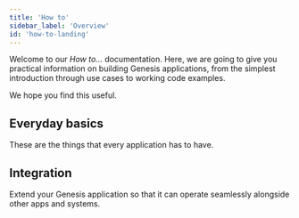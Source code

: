 ```yaml
---
title: 'How to'
sidebar_label: 'Overview'
id: 'how-to-landing'
---
```



Welcome to our *How to...* documentation. Here, we are going to give you practical information on building Genesis applications, from the simplest introduction through use cases to working code examples.

We hope you find this useful.


## Everyday basics
These are the things that every application has to have.

<Grid container>
    <Grid item xs={12} md={6} sx={{padding: '1%'}}>
        <QuickCard heading="Set up authorisation" link="../how-to/ht-auth/" text="Understand the principles of authorising your users at every level.">
        </QuickCard>
    </Grid>
    <Grid item xs={12} md={6} sx={{padding: '1%'}}>
        <QuickCard heading="Join tables and expose them" link="../how-to/ht-join-expose/" text="Join tables to create views - useful ways of looking at data. Then create queries so that these can be displayed at the front end.">
        </QuickCard>
    </Grid>
    <Grid item xs={12} md={6} sx={{padding: '1%'}}>
        <QuickCard heading="Create a simple front end" link="../how-to/ht-front-end-simple/" text="See how to create pages and insert different types ofdisplay and interaction.">
        </QuickCard>
    </Grid>
    <Grid item xs={12} md={6} sx={{padding: '1%'}}>
        <QuickCard heading="Use one field in many tables" link="../how-to/ht-shareable-enums/" text="You don't want to declare the same field multiple times. You can declare it once and use it any table you like. See our example of an enum.">
        </QuickCard>
    </Grid>
</Grid>

## Integration

Extend your Genesis application so that it can operate seamlessly alongside other apps and systems.

<Grid container>
    <Grid item xs={12} md={6} sx={{padding: '1%'}}>
        <QuickCard heading="Ingesting CSV files" link="../how-to/ht-ingest-csv/" text="Receive CSV files from an external source and update your database in the relevant way.">
        </QuickCard>
    </Grid>
    <Grid item xs={12} md={6} sx={{padding: '1%'}}>
        <QuickCard heading="Interoperate with other front ends" link="../how-to/ht-fdc3/" text="Use the FDC3 standard for front-end interoperability; enable your users to click between your Genesis app and other front-end applications. ">
        </QuickCard>
    </Grid>
    <Grid item xs={12} md={6} sx={{padding: '1%'}}>
        <QuickCard heading="Embed Genesis in another application" link="../how-to/ht-embed/" text="See how to embed a Genesis application or Genesis web component inside another app.">
        </QuickCard>
    </Grid>
    <Grid item xs={12} md={6} sx={{padding: '1%'}}>
        <QuickCard heading="Testing" link="../how-to/ht-prepare-test/" text="Find out how to prepare your system for automated testing. ">
        </QuickCard>
    </Grid>
</Grid>




